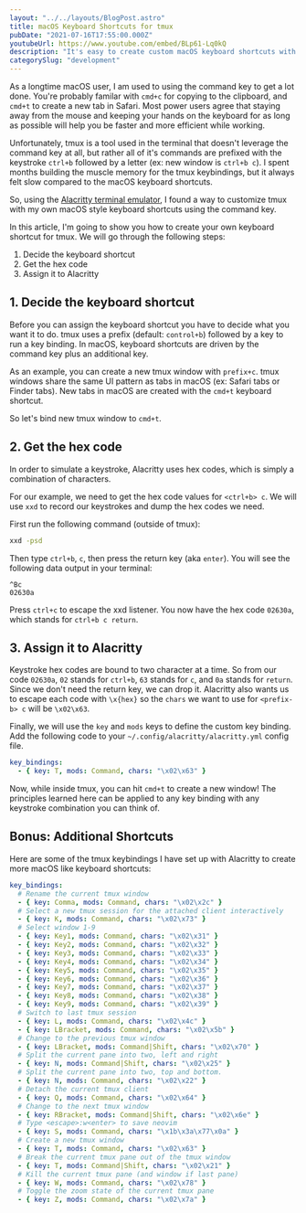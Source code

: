 ```yaml
---
layout: "../../layouts/BlogPost.astro"
title: macOS Keyboard Shortcuts for tmux
pubDate: "2021-07-16T17:55:00.000Z"
youtubeUrl: https://www.youtube.com/embed/BLp61-Lq0kQ
description: "It's easy to create custom macOS keyboard shortcuts with tmux key bindings using hex codes and Alacritty."
categorySlug: "development"
---
```


As a longtime macOS user, I am used to using the command key to get a lot done. You're probably familar with `cmd+c` for copying to the clipboard, and `cmd+t` to create a new tab in Safari. Most power users agree that staying away from the mouse and keeping your hands on the keyboard for as long as possible will help you be faster and more efficient while working.

Unfortunately, tmux is a tool used in the terminal that doesn't leverage the command key at all, but rather all of it's commands are prefixed with the keystroke `ctrl+b` followed by a letter (ex: new window is `ctrl+b c`). I spent months building the muscle memory for the tmux keybindings, but it always felt slow compared to the macOS keyboard shortcuts.

So, using the [Alacritty terminal emulator](https://github.com/alacritty/alacritty), I found a way to customize tmux with my own macOS style keyboard shortcuts using the command key.

In this article, I'm going to show you how to create your own keyboard shortcut for tmux. We will go through the following steps:

1. Decide the keyboard shortcut
2. Get the hex code
3. Assign it to Alacritty

## 1. Decide the keyboard shortcut

Before you can assign the keyboard shortcut you have to decide what you want it to do. tmux uses a prefix (default: `control+b`) followed by a key to run a key binding. In macOS, keyboard shortcuts are driven by the command key plus an additional key.

As an example, you can create a new tmux window with `prefix+c`. tmux windows share the same UI pattern as tabs in macOS (ex: Safari tabs or Finder tabs). New tabs in macOS are created with the `cmd+t` keyboard shortcut.

So let's bind new tmux window to `cmd+t`.

## 2. Get the hex code

In order to simulate a keystroke, Alacritty uses hex codes, which is simply a combination of characters.

For our example, we need to get the hex code values for `<ctrl+b> c`. We will use `xxd` to record our keystrokes and dump the hex codes we need.

First run the following command (outside of tmux):

```sh
xxd -psd
```

Then type `ctrl+b`, `c`, then press the return key (aka `enter`). You will see the following data output in your terminal:

```
^Bc
02630a
```

Press `ctrl+c` to escape the xxd listener. You now have the hex code `02630a`, which stands for `ctrl+b c return`.

## 3. Assign it to Alacritty

Keystroke hex codes are bound to two character at a time. So from our code `02630a`, `02` stands for `ctrl+b`, `63` stands for `c`, and `0a` stands for `return`. Since we don't need the return key, we can drop it. Alacritty also wants us to escape each code with `\x{hex}` so the `chars` we want to use for `<prefix-b> c` will be `\x02\x63`.

Finally, we will use the `key` and `mods` keys to define the custom key binding. Add the following code to your `~/.config/alacritty/alacritty.yml` config file.

```yaml
key_bindings:
  - { key: T, mods: Command, chars: "\x02\x63" }
```

Now, while inside tmux, you can hit `cmd+t` to create a new window! The principles learned here can be applied to any key binding with any keystroke combination you can think of.

## Bonus: Additional Shortcuts

Here are some of the tmux keybindings I have set up with Alacritty to create more macOS like keyboard shortcuts:

```yaml
key_bindings:
  # Rename the current tmux window
  - { key: Comma, mods: Command, chars: "\x02\x2c" }
  # Select a new tmux session for the attached client interactively
  - { key: K, mods: Command, chars: "\x02\x73" }
  # Select window 1-9
  - { key: Key1, mods: Command, chars: "\x02\x31" }
  - { key: Key2, mods: Command, chars: "\x02\x32" }
  - { key: Key3, mods: Command, chars: "\x02\x33" }
  - { key: Key4, mods: Command, chars: "\x02\x34" }
  - { key: Key5, mods: Command, chars: "\x02\x35" }
  - { key: Key6, mods: Command, chars: "\x02\x36" }
  - { key: Key7, mods: Command, chars: "\x02\x37" }
  - { key: Key8, mods: Command, chars: "\x02\x38" }
  - { key: Key9, mods: Command, chars: "\x02\x39" }
  # Switch to last tmux session
  - { key: L, mods: Command, chars: "\x02\x4c" }
  - { key: LBracket, mods: Command, chars: "\x02\x5b" }
  # Change to the previous tmux window
  - { key: LBracket, mods: Command|Shift, chars: "\x02\x70" }
  # Split the current pane into two, left and right
  - { key: N, mods: Command|Shift, chars: "\x02\x25" }
  # Split the current pane into two, top and bottom.
  - { key: N, mods: Command, chars: "\x02\x22" }
  # Detach the current tmux client
  - { key: Q, mods: Command, chars: "\x02\x64" }
  # Change to the next tmux window
  - { key: RBracket, mods: Command|Shift, chars: "\x02\x6e" }
  # Type <escape>:w<enter> to save neovim
  - { key: S, mods: Command, chars: "\x1b\x3a\x77\x0a" }
  # Create a new tmux window
  - { key: T, mods: Command, chars: "\x02\x63" }
  # Break the current tmux pane out of the tmux window
  - { key: T, mods: Command|Shift, chars: "\x02\x21" }
  # Kill the current tmux pane (and window if last pane)
  - { key: W, mods: Command, chars: "\x02\x78" }
  # Toggle the zoom state of the current tmux pane
  - { key: Z, mods: Command, chars: "\x02\x7a" }
```
